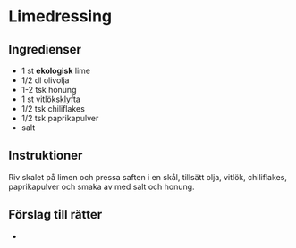 
# Limedressing

## Ingredienser

- 1 st **ekologisk** lime
- 1/2 dl olivolja
- 1-2 tsk honung
- 1 st vitlöksklyfta
- 1/2 tsk chiliflakes
- 1/2 tsk paprikapulver
- salt

## Instruktioner

Riv skalet på limen och pressa saften i en skål, tillsätt olja, vitlök, chiliflakes,
paprikapulver och smaka av med salt och honung.

## Förslag till rätter

- <InternalLink
    path="ungsrostad-sotpotatissallad"
    text="Ungsrostad sötpotatissallad"
  />
